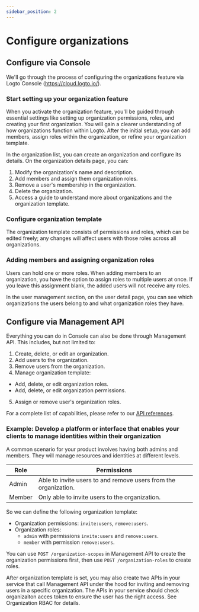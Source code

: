 ```yaml
---
sidebar_position: 2
---
```


# Configure organizations

## Configure via Console

We'll go through the process of configuring the organizations feature via Logto Console (https://cloud.logto.io/).

### Start setting up your organization feature

When you activate the organization feature, you'll be guided through essential settings like setting up organization permissions, roles, and creating your first organization. You will gain a clearer understanding of how organizations function within Logto. After the initial setup, you can add members, assign roles within the organization, or refine your organization template.

In the organization list, you can create an organization and configure its details. On the organization details page, you can:

1. Modify the organization's name and description.
2. Add members and assign them organization roles.
3. Remove a user's membership in the organization.
4. Delete the organization.
5. Access a guide to understand more about organizations and the organization template.

### Configure organization template

The organization template consists of permissions and roles, which can be edited freely; any changes will affect users with those roles across all organizations.

### Adding members and assigning organization roles

Users can hold one or more roles. When adding members to an organization, you have the option to assign roles to multiple users at once. If you leave this assignment blank, the added users will not receive any roles.

In the user management section, on the user detail page, you can see which organizations the users belong to and what organization roles they have.

## Configure via Management API

Everything you can do in Console can also be done through Management API. This includes, but not limited to:

1. Create, delete, or edit an organization.
2. Add users to the organization.
3. Remove users from the organization.
4. Manage organization template:

- Add, delete, or edit organization roles.
- Add, delete, or edit organization permissions.

5. Assign or remove user's organization roles.

For a complete list of capabilities, please refer to our [API references](https://openapi.logto.io/group/endpoint-organizations).

### Example: Develop a platform or interface that enables your clients to manage identities within their organization

A common scenario for your product involves having both admins and members. They will manage resources and identities at different levels.

| Role   | Permissions                                                     |
| ------ | --------------------------------------------------------------- |
| Admin  | Able to invite users to and remove users from the organization. |
| Member | Only able to invite users to the organization.                  |

So we can define the following organization template:

- Organization permissions: `invite:users`, `remove:users`.
- Organization roles:
  - `admin` with permissions `invite:users` and `remove:users`.
  - `member` with permission `remove:users`.

You can use `POST /organization-scopes` in Management API to create the organization permissions first, then use `POST /organization-roles` to create roles.

After organization template is set, you may also create two APIs in your service that call Management API under the hood for inviting and removing users in a specific organization. The APIs in your service should check organizaiton acces token to ensure the user has the right access. See Organization RBAC for details.
